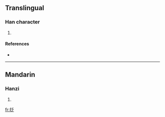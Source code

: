 ==Translingual==

===Han character===
{{Han char|rn=64|rad=手|as=05|sn=8|four=4203<sub>7</sub>|canj=手竹戈人 (QHIO)}}

# {{defn|Han|sort=手05}}

====References====
* {{Han ref|kx=0424.020|dkj=11924|dj=0771.150|hdz=31841.020|uh=62B8|ud=25272|bh=CCC0|bd=52416}}

----

==Mandarin==

===Hanzi===
{{cmn-hanzi|pin=[[zā]] ([[za1]])|wg=tsa<sup>1</sup>}}

# {{defn|Mandarin}}

[[fr:抸]]